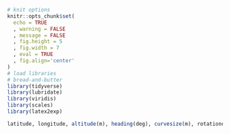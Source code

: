 ```r
# knit options
knitr::opts_chunk$set(
  echo = TRUE
  , warning = FALSE
  , message = FALSE
  , fig.height = 5
  , fig.width = 7
  , eval = TRUE
  , fig.align='center'
)
# load libraries
# bread-and-butter
library(tidyverse)
library(lubridate)
library(viridis)
library(scales)
library(latex2exp)
```




```r
latitude, longitude, altitude(m), heading(deg), curvesize(m), rotationdir, gimbalmode, gimbalpitchangle, actiontype1, actionparam1, actiontype2, actionparam2, actiontype3, actionparam3, actiontype4, actionparam4, actiontype5, actionparam5, actiontype6, actionparam6, actiontype7, actionparam7, actiontype8, actionparam8, actiontype9, actionparam9, actiontype10, actionparam10, actiontype11, actionparam11, actiontype12, actionparam12, actiontype13, actionparam13, actiontype14, actionparam14, actiontype15, actionparam15, altitudemode, speed(m/s), poi_latitude, poi_longitude, poi_altitude(m), poi_altitudemode, photo_timeinterval, photo_distinterval
```

